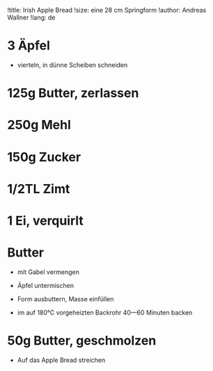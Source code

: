 !title: Irish Apple Bread
!size: eine 28 cm Springform
!author: Andreas Wallner
!lang: de

# 3 Äpfel
* vierteln, in dünne Scheiben schneiden

# 125g Butter, zerlassen
# 250g Mehl
# 150g Zucker
# 1/2TL Zimt
# 1 Ei, verquirlt
# Butter
* mit Gabel vermengen
* Äpfel untermischen
* Form ausbuttern, Masse einfüllen

+ im auf 180°C vorgeheizten Backrohr 40—60 Minuten backen

# 50g Butter, geschmolzen
* Auf das Apple Bread streichen
